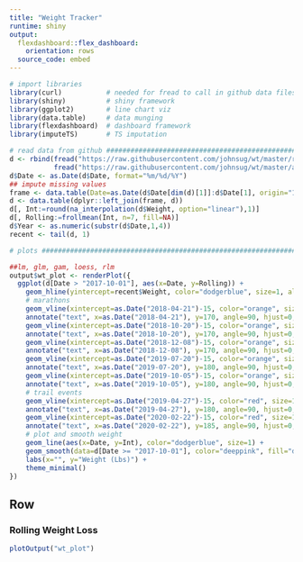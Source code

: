 ```yaml
---
title: "Weight Tracker"
runtime: shiny
output:
  flexdashboard::flex_dashboard:
    orientation: rows
  source_code: embed
---
```

  
```r
# import libraries
library(curl)           # needed for fread to call in github data files
library(shiny)          # shiny framework
library(ggplot2)        # line chart viz
library(data.table)     # data munging
library(flexdashboard)  # dashboard framework
library(imputeTS)       # TS imputation

# read data from github ##########################################################################
d <- rbind(fread("https://raw.githubusercontent.com/johnsug/wt/master/recent_wt.csv"), 
           fread("https://raw.githubusercontent.com/johnsug/wt/master/archived_wt.csv"))
d$Date <- as.Date(d$Date, format="%m/%d/%Y")
## impute missing values
frame <- data.table(Date=as.Date(d$Date[dim(d)[1]]:d$Date[1], origin="1970-01-01"))
d <- data.table(dplyr::left_join(frame, d))
d[, Int:=round(na_interpolation(d$Weight, option="linear"),1)]
d[, Rolling:=frollmean(Int, n=7, fill=NA)]
d$Year <- as.numeric(substr(d$Date,1,4))
recent <- tail(d, 1)

# plots ##########################################################################################

##lm, glm, gam, loess, rlm
output$wt_plot <- renderPlot({
  ggplot(d[Date > "2017-10-01"], aes(x=Date, y=Rolling)) + 
    geom_hline(yintercept=recent$Weight, color="dodgerblue", size=1, alpha=.3) + 
    # marathons
    geom_vline(xintercept=as.Date("2018-04-21")-15, color="orange", size=1, alpha=.3) + 
    annotate("text", x=as.Date("2018-04-21"), y=170, angle=90, hjust=0, label="Garmin") + 
    geom_vline(xintercept=as.Date("2018-10-20")-15, color="orange", size=1, alpha=.3) + 
    annotate("text", x=as.Date("2018-10-20"), y=170, angle=90, hjust=0, label="Kansas City") +   
    geom_vline(xintercept=as.Date("2018-12-08")-15, color="orange", size=1, alpha=.3) + 
    annotate("text", x=as.Date("2018-12-08"), y=170, angle=90, hjust=0, label="Buckeye") +   
    geom_vline(xintercept=as.Date("2019-07-20")-15, color="orange", size=1, alpha=.3) + 
    annotate("text", x=as.Date("2019-07-20"), y=180, angle=90, hjust=0, label="Oregon") +     
    geom_vline(xintercept=as.Date("2019-10-05")-15, color="orange", size=1, alpha=.3) + 
    annotate("text", x=as.Date("2019-10-05"), y=180, angle=90, hjust=0, label="St. George") +   
    # trail events
    geom_vline(xintercept=as.Date("2019-04-27")-15, color="red", size=1, alpha=.3) + 
    annotate("text", x=as.Date("2019-04-27"), y=180, angle=90, hjust=0, label="Free State") +     
    geom_vline(xintercept=as.Date("2020-02-22")-15, color="red", size=1, alpha=.3) + 
    annotate("text", x=as.Date("2020-02-22"), y=185, angle=90, hjust=0, label="Psycho Wyco") +     
    # plot and smooth weight
    geom_line(aes(x=Date, y=Int), color="dodgerblue", size=1) + 
    geom_smooth(data=d[Date >= "2017-10-01"], color="deeppink", fill="deeppink", alpha=.15, size=.5, method="loess", span=0.15) + 
    labs(x="", y="Weight (Lbs)") + 
    theme_minimal()
})


```

Row {data-height=250}
---------------------------------------
  
### Rolling Weight Loss
```r
plotOutput("wt_plot")
```

